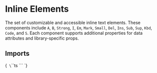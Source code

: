 
<Meta title="Typography/Inline Elements" of={InlineElementsStories} />

# Inline Elements

The set of customizable and accessible inline text elements. These components include `A`, `B`, `Strong`, `I`, `Em`, `Mark`, `Small`, `Del`, `Ins`, `Sub`, `Sup`, `Kbd`, `Code`, and `S`. Each component supports additional properties for data attributes and library-specific props.

## Imports

<Markdown>{`
\`\`\`ts
\`\`\`
`}</Markdown>

<Primary />

<ArgTypes of={B}/>

